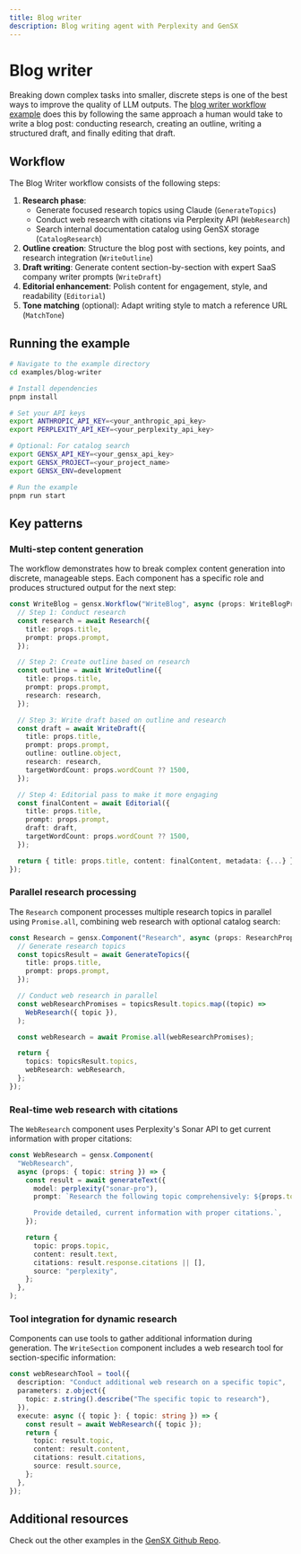 ```yaml
---
title: Blog writer
description: Blog writing agent with Perplexity and GenSX
---
```


# Blog writer

Breaking down complex tasks into smaller, discrete steps is one of the best ways to improve the quality of LLM outputs. The [blog writer workflow example](https://github.com/gensx-inc/gensx/tree/main/examples/blog-writer) does this by following the same approach a human would take to write a blog post: conducting research, creating an outline, writing a structured draft, and finally editing that draft.

## Workflow

The Blog Writer workflow consists of the following steps:

1. **Research phase**:
   - Generate focused research topics using Claude (`GenerateTopics`)
   - Conduct web research with citations via Perplexity API (`WebResearch`)
   - Search internal documentation catalog using GenSX storage (`CatalogResearch`)
2. **Outline creation**: Structure the blog post with sections, key points, and research integration (`WriteOutline`)
3. **Draft writing**: Generate content section-by-section with expert SaaS company writer prompts (`WriteDraft`)
4. **Editorial enhancement**: Polish content for engagement, style, and readability (`Editorial`)
5. **Tone matching** (optional): Adapt writing style to match a reference URL (`MatchTone`)

## Running the example

```bash
# Navigate to the example directory
cd examples/blog-writer

# Install dependencies
pnpm install

# Set your API keys
export ANTHROPIC_API_KEY=<your_anthropic_api_key>
export PERPLEXITY_API_KEY=<your_perplexity_api_key>

# Optional: For catalog search
export GENSX_API_KEY=<your_gensx_api_key>
export GENSX_PROJECT=<your_project_name>
export GENSX_ENV=development

# Run the example
pnpm run start
```

## Key patterns

### Multi-step content generation

The workflow demonstrates how to break complex content generation into discrete, manageable steps. Each component has a specific role and produces structured output for the next step:

```ts
const WriteBlog = gensx.Workflow("WriteBlog", async (props: WriteBlogProps) => {
  // Step 1: Conduct research
  const research = await Research({
    title: props.title,
    prompt: props.prompt,
  });

  // Step 2: Create outline based on research
  const outline = await WriteOutline({
    title: props.title,
    prompt: props.prompt,
    research: research,
  });

  // Step 3: Write draft based on outline and research
  const draft = await WriteDraft({
    title: props.title,
    prompt: props.prompt,
    outline: outline.object,
    research: research,
    targetWordCount: props.wordCount ?? 1500,
  });

  // Step 4: Editorial pass to make it more engaging
  const finalContent = await Editorial({
    title: props.title,
    prompt: props.prompt,
    draft: draft,
    targetWordCount: props.wordCount ?? 1500,
  });

  return { title: props.title, content: finalContent, metadata: {...} };
});
```

### Parallel research processing

The `Research` component processes multiple research topics in parallel using `Promise.all`, combining web research with optional catalog search:

```ts
const Research = gensx.Component("Research", async (props: ResearchProps) => {
  // Generate research topics
  const topicsResult = await GenerateTopics({
    title: props.title,
    prompt: props.prompt,
  });

  // Conduct web research in parallel
  const webResearchPromises = topicsResult.topics.map((topic) =>
    WebResearch({ topic }),
  );

  const webResearch = await Promise.all(webResearchPromises);

  return {
    topics: topicsResult.topics,
    webResearch: webResearch,
  };
});
```

### Real-time web research with citations

The `WebResearch` component uses Perplexity's Sonar API to get current information with proper citations:

```ts
const WebResearch = gensx.Component(
  "WebResearch",
  async (props: { topic: string }) => {
    const result = await generateText({
      model: perplexity("sonar-pro"),
      prompt: `Research the following topic comprehensively: ${props.topic}

      Provide detailed, current information with proper citations.`,
    });

    return {
      topic: props.topic,
      content: result.text,
      citations: result.response.citations || [],
      source: "perplexity",
    };
  },
);
```

### Tool integration for dynamic research

Components can use tools to gather additional information during generation. The `WriteSection` component includes a web research tool for section-specific information:

```ts
const webResearchTool = tool({
  description: "Conduct additional web research on a specific topic",
  parameters: z.object({
    topic: z.string().describe("The specific topic to research"),
  }),
  execute: async ({ topic }: { topic: string }) => {
    const result = await WebResearch({ topic });
    return {
      topic: result.topic,
      content: result.content,
      citations: result.citations,
      source: result.source,
    };
  },
});
```

## Additional resources

Check out the other examples in the [GenSX Github Repo](https://github.com/gensx-inc/gensx/tree/main/examples).
